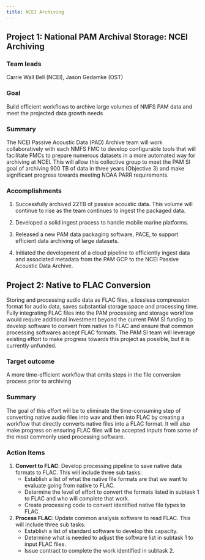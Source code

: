 ```yaml
---
title: NCEI Archiving
---
```


## Project 1: National PAM Archival Storage: NCEI Archiving

### Team leads
Carrie Wall Bell (NCEI), Jason Gedamke (OST)

### Goal
Build efficient workflows to archive large volumes of NMFS PAM data and meet the projected data growth needs

### Summary
The NCEI Passive Acoustic Data (PAD) Archive team will work collaboratively with each NMFS FMC to develop configurable tools that will facilitate FMCs to prepare numerous datasets in a more automated way for archiving at NCEI. This will allow this collective group to meet the PAM SI goal of archiving 900 TB of data in three years (Objective 3) and make significant progress towards meeting NOAA PARR requirements.

### Accomplishments
1. Successfully archived 22TB of passive acoustic data. This volume will continue to rise as the team continues to ingest the packaged data. 


2. Developed a solid ingest process to handle mobile marine platforms. 

3. Released a new PAM data packaging software, PACE, to support efficient data archiving of large datasets.

4. Initiated the development of a cloud pipeline to efficiently ingest data and associated metadata from the PAM GCP to the NCEI Passive Acoustic Data Archive. 

## Project 2: Native to FLAC Conversion

Storing and processing audio data as FLAC files, a lossless compression format for audio data, saves substantial storage space and processing time. Fully integrating FLAC files into the PAM processing and storage workflow would require additional investment beyond the current PAM SI funding to develop software to convert from native to FLAC and ensure that common processing softwares accept FLAC formats. The PAM SI team will leverage existing effort to make progress towards this project as possible, but it is currently unfunded.

### Target outcome
A more time-efficient workflow that omits steps in the file conversion process prior to archiving

### Summary
The goal of this effort will be to eliminate the time-consuming step of converting native audio files into wav and then into FLAC by creating a workflow that directly converts native files into a FLAC format. It will also make progress on ensuring FLAC files will be accepted inputs from some of the most commonly used processing software.

### Action Items
1. **Convert to FLAC**: Develop processing pipeline to save native data formats to FLAC. This will include three sub tasks:
    * Establish a list of what the native file formats are that we want to evaluate going from native to FLAC.
    * Determine the level of effort to convert the formats listed in subtask 1 to FLAC and who will complete that work. 
    * Create processing code to convert identified native file types to FLAC. 
  
2. **Process FLAC**: Update common analysis software to read FLAC. This will include three sub tasks:
    * Establish a list of standard software to develop this capacity. 
    * Determine what is needed to adjust the software list in subtask 1 to input FLAC files. 
    * Issue contract to complete the work identified in subtask 2. 
